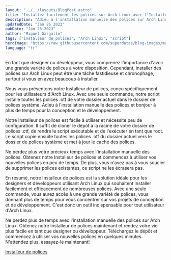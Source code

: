 ```yaml
---
layout: "../../layouts/BlogPost.astro"
title: "Installez facilement les polices sur Arch Linux avec l'Installeur de polices"
description: "Adieu à l'installation manuelle des polices sur Arch Linux avec notre Installeur de polices facile à utiliser. Installez toutes les polices .otf de votre dossier actuel en une seule commande."
updatedDate: "Jan 26 2023"
pubDate: "Jan 26 2023"
author: "Miguel Gargallo"
tags: ["installeur de polices", "Arch Linux", "script"]
heroImage: "https://raw.githubusercontent.com/superdatas/blog-images/main/ai-advancement-science.png"
language: "fr"
--- 
```


En tant que designer ou développeur, vous comprenez l'importance d'avoir une grande variété de polices à votre disposition. Cependant, installer des polices sur Arch Linux peut être une tâche fastidieuse et chronophage, surtout si vous en avez beaucoup à installer.

Nous vous présentons notre Installeur de polices, conçu spécifiquement pour les utilisateurs d'Arch Linux. Avec une seule commande, notre script installe toutes les polices .otf de votre dossier actuel dans le dossier de polices système. Adieu à l'installation manuelle des polices et bonjour à plus de temps pour la conception et le développement.

Notre Installeur de polices est facile à utiliser et nécessite peu de configuration. Il suffit de cloner le dépôt à la racine de votre dossier de polices .otf, de rendre le script exécutable et de l'exécuter en tant que root. Le script copie ensuite toutes les polices .otf du dossier actuel vers le dossier de polices système et met à jour le cache des polices.

Ne perdez plus votre précieux temps avec l'installation manuelle des polices. Obtenez notre Installeur de polices et commencez à utiliser vos nouvelles polices en peu de temps. De plus, vous n'avez pas à vous soucier de supprimer les polices existantes, ce script ne les écrasera pas.

En résumé, notre Installeur de polices est la solution idéale pour les designers et développeurs utilisant Arch Linux qui souhaitent installer facilement et efficacement de nombreuses polices. Avec une seule commande, vous aurez accès à une grande variété de polices, vous donnant plus de temps pour vous concentrer sur vos projets de conception et de développement. C'est donc un outil indispensable pour tout utilisateur d'Arch Linux.

Ne perdez plus de temps avec l'installation manuelle des polices sur Arch Linux. Obtenez notre Installeur de polices maintenant et rendez votre vie plus facile en tant que designer ou développeur. Téléchargez le dépôt et commencez à utiliser vos nouvelles polices en quelques minutes. N'attendez plus, essayez-le maintenant!

[Installeur de polices](https://github.com/miguelgargallo/install-arch-fonts)